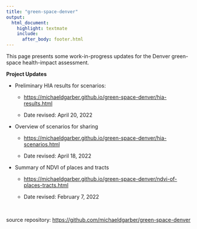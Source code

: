 ```yaml
---
title: "green-space-denver"
output:
  html_document:
    highlight: textmate
    include:
      after_body: footer.html
---
```


This page presents some work-in-progress updates for the Denver green-space health-impact assessment.

**Project Updates**

-   Preliminary HIA results for scenarios:

    -   <https://michaeldgarber.github.io/green-space-denver/hia-results.html>

    -   Date revised: April 20, 2022

-   Overview of scenarios for sharing

    -   <https://michaeldgarber.github.io/green-space-denver/hia-scenarios.html>

    -   Date revised: April 18, 2022

-   Summary of NDVI of places and tracts

    -   <https://michaeldgarber.github.io/green-space-denver/ndvi-of-places-tracts.html>

    -   Date revised: February 7, 2022

<br>

source repository: <https://github.com/michaeldgarber/green-space-denver>
